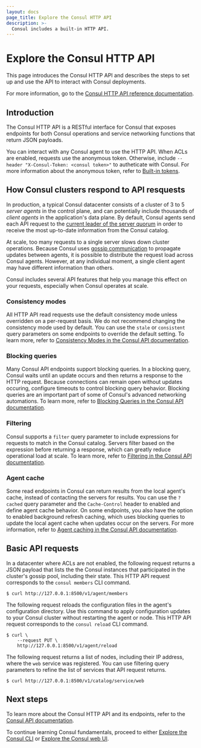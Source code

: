 ```yaml
---
layout: docs
page_title: Explore the Consul HTTP API
description: >-
  Consul includes a built-in HTTP API.
---
```


# Explore the Consul HTTP API

This page introduces the Consul HTTP API and describes the steps to set up and use the API to interact with Consul deployments.

For more information, go to the [Consul HTTP API reference documentation](/consul/api-docs).

## Introduction

The Consul HTTP API is a RESTful interface for Consul that exposes endpoints for both Consul operations and service networking functions that return JSON payloads.

You can interact with any Consul agent to use the HTTP API. When ACLs are enabled, requests use the anonymous token. Otherwise, include `--header "X-Consul-Token: <consul token>"` to autheticate with Consul. For more information about the anonymous token, refer to [Built-in tokens](/consul/docs/security/acl/tokens#built-in-tokens).

## How Consul clusters respond to API resquests

In production, a typical Consul datacenter consists of a cluster of 3 to 5 _server agents_ in the control plane, and can potentially include thousands of _client agents_ in the application's data plane. By default, Consul agents send each API request to the [current leader of the server quorum](/consul/docs/concept/consensus) in order to receive the most up-to-date information from the Consul catalog.

At scale, too many requests to a single server slows down cluster operations. Because Consul uses [gossip communication](/consul/docs/concept/gossip) to propagate updates between agents, it is possible to distribute the request load across Consul agents. However, at any individual moment, a single client agent may have different information than others.

Consul includes several API features that help you manage this effect on your requests, especially when Consul operates at scale.

### Consistency modes

All HTTP API read requests use the default consistency mode unless overridden on a per-request basis. We do not recommend changing the consistency mode used by default. You can use the `stale` or `consistent` query parameters on some endpoints to override the default setting. To learn more, refer to [Consistency Modes in the Consul API documentation](/consul/api-docs/features/consistency).

### Blocking queries

Many Consul API endpoints support blocking queries. In a blocking query, Consul waits until an update occurs and then returns a response to the HTTP request. Because connections can remain open without updates occuring, configure timeouts to control blocking query behavior. Blocking queries are an important part of some of Consul's advanced networking automations. To learn more, refer to [Blocking Queries in the Consul API documentation](/consul/api-docs/features/blocking).

### Filtering

Consul supports a `filter` query parameter to include expressions for requests to match in the Consul catalog. Servers filter based on the expression before returning a response, which can greatly reduce operational load at scale. To learn more, refer to [Filtering in the Consul API documentation](/consul/api-docs/features/filtering).

### Agent cache

Some read endpoints in Consul can return results from the local agent's cache, instead of contacting the servers for results. You can use the `?cached` query parameter and the `Cache-Control` header to enabled and define agent cache behavior. On some endpoints, you also have the option to enabled background refresh caching, which uses blocking queries to update the local agent cache when updates occur on the servers. For more information, refer to [Agent caching in the Consul API documentation](/consul/api-docs/features/caching).

## Basic API requests

In a datacenter where ACLs are not enabled, the following request returns a JSON payload that lists the the Consul instances that participated in the cluster's gossip pool, including their state. This HTTP API request corresponds to the `consul members` CLI command.

```shell-session
$ curl http://127.0.0.1:8500/v1/agent/members
```

The following request reloads the configuration files in the agent's configuration directory. Use this command to apply configuration updates to your Consul cluster without restarting the agent or node. This HTTP API request corresponds to the `consul reload` CLI command.

```shell-session
$ curl \
    --request PUT \
    http://127.0.0.1:8500/v1/agent/reload
```

The following request returns a list of nodes, including their IP address, where the `web` service was registered. You can use filtering query parameters to refine the list of services that API request returns.

```shell-session
$ curl http://127.0.0.1:8500/v1/catalog/service/web
```

## Next steps

To learn more about the Consul HTTP API and its endpoints, refer to the [Consul API documentation](/consul/api-docs).

To continue learning Consul fundamentals, proceed to either [Explore the Consul CLI](/consul/docs/fundamentals/interface/cli) or [Explore the Consul web UI](/consul/docs/fundamentals/interface/ui).